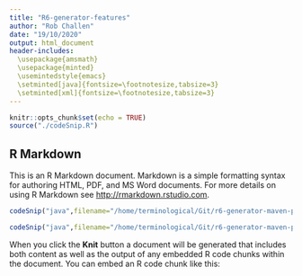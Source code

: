 ```yaml
---
title: "R6-generator-features"
author: "Rob Challen"
date: "19/10/2020"
output: html_document
header-includes:
  \usepackage{amsmath}
  \usepackage{minted}
  \usemintedstyle{emacs}
  \setminted[java]{fontsize=\footnotesize,tabsize=3}
  \setminted[xml]{fontsize=\footnotesize,tabsize=3}
---
```



```r
knitr::opts_chunk$set(echo = TRUE)
source("./codeSnip.R")
```

## R Markdown

This is an R Markdown document. Markdown is a simple formatting syntax for authoring HTML, PDF, and MS Word documents. For more details on using R Markdown see <http://rmarkdown.rstudio.com>.

```r
codeSnip("java",filename="/home/terminological/Git/r6-generator-maven-plugin-test/src/main/java/uk/co/terminological/rjava/test/FeatureTest.java",19) #,35,51)
```

```r
codeSnip("java",filename="/home/terminological/Git/r6-generator-maven-plugin-test/src/main/java/uk/co/terminological/rjava/test/MoreFeatureTest.java",16) #,35,51)
```

When you click the **Knit** button a document will be generated that includes both content as well as the output of any embedded R code chunks within the document. You can embed an R code chunk like this:



